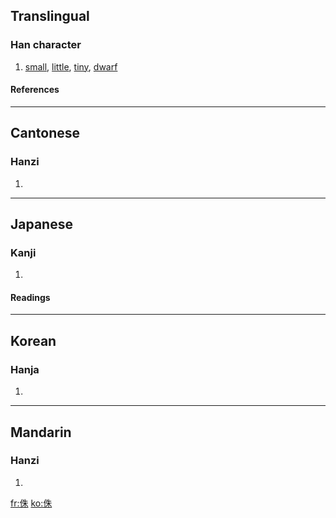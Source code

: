 ==Translingual==
===Han character===
{{Han char|rad=人|as=06|sn=8|four=2529<sub>0</sub>|canj=人竹十木 (OHJD)}}
# [[small]], [[little]], [[tiny]], [[dwarf]]
====References====
{{Han ref|kx=0102.030|dkj=00592|dj=0216.030|hdz=10148.090|uh=4F8F|ud=20367|bh=A8DC|bd=43228}}
----
==Cantonese==
===Hanzi===
{{yue-hanzi|jyut=|y=jyu1}}
# {{defn|Cantonese}}
----
==Japanese==
===Kanji===
{{ja-kanji|grade=|rs=人06}}
# {{defn|Japanese}} 
====Readings====
{{ja-readings|on=[[しゅ]] (shu), [[ちゅ]] (chu)|kun=[[みじかい]] (mijikai), [[あざむく]] (azamuku)}}
----
==Korean==
===Hanja===
{{ko-hanja|hangeul=주|rv=ju|mr=chu}}
# {{defn|Korean}}
----
==Mandarin==
===Hanzi===
{{cmn-hanzi|pin=[[dòng]] (dong4), [[tǒng]] (tong3), [[zhū]] (zhu1)|wg=tung<sup>4</sup>, t'ung<sup>3</sup>, chu<sup>1</sup>}}
# {{defn|Mandarin}}

[[fr:侏]]
[[ko:侏]]